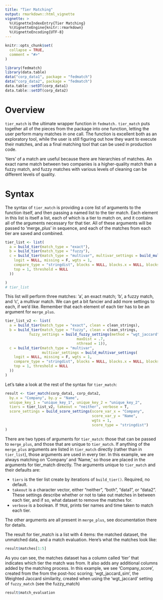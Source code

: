 ```yaml
---
title: "Tier Matching"
output: rmarkdown::html_vignette
vignette: >
  %\VignetteIndexEntry{Tier Matching}
  %\VignetteEngine{knitr::rmarkdown}
  %\VignetteEncoding{UTF-8}
---
```


```r
knitr::opts_chunk$set(
  collapse = TRUE,
  comment = "#>"
)
```

```r
library(fedmatch)
library(data.table)
data("corp_data1", package = "fedmatch")
data("corp_data2", package = "fedmatch")
data.table::setDT(corp_data1)
data.table::setDT(corp_data2)
```

# Overview

`tier_match` is the ultimate wrapper function in `fedmatch.` `tier_match` puts together all of the pieces from the package into one function, letting the user perform many matches in one call. The function is excellent both as an exploratory tool, while the user is still figuring out how they want to execute their matches, and as a final matching tool that can be used in production code. 

'tiers' of a match are useful because there are hierarchies of matches. An exact name match between two companies is a higher-quality match than a fuzzy match, and fuzzy matches with various levels of cleaning can be different levels of quality. 

# Syntax

The syntax of `tier_match` is providing a core list of arguments to the function itself, and then passing a named list to the tier match. Each element in this list is itself a list, each of which is a tier to match on, and it contains all of the arguments necessary for that tier. All of these arguments will be passed to 'merge_plus' in sequence, and each of the matches from each tier are saved and combined.

```r
tier_list <- list(
  a = build_tier(match_type = "exact"),
  b = build_tier(match_type = "fuzzy"),
  c = build_tier(match_type = "multivar", multivar_settings = build_multivar_settings(
    logit = NULL, missing = F, wgts = 1,
    compare_type = "stringdist", blocks = NULL, blocks.x = NULL, blocks.y = NULL,
    top = 1, threshold = NULL
  ))

)
# tier_list
```

This list will perform three matches: 'a', an exact match; 'b', a fuzzy match, and 'c', a multivar match. We can get a bit fancier and add more settings to each, if we'd like. Remember that each element of each tier has to be an argument for `merge_plus`.

```r
tier_list_v2 <- list(
  a = build_tier(match_type = "exact", clean = clean_strings),
  b = build_tier(match_type = "fuzzy", clean = clean_strings,
           fuzzy_settings = build_fuzzy_settings(method = "wgt_jaccard",
                                 maxDist = .7,
                                 nthread = 1)),
  c = build_tier(match_type = "multivar", 
                 multivar_settings = build_multivar_settings(
    logit = NULL, missing = F, wgts = 1,
    compare_type = "stringdist", blocks = NULL, blocks.x = NULL, blocks.y = NULL,
    top = 1, threshold = NULL
  ))
)
```

Let's take a look at the rest of the syntax for `tier_match`:

```r
result <- tier_match(corp_data1, corp_data2,
  by.x = "Company", by.y = "Name",
  unique_key_1 = "unique_key_1", unique_key_2 = "unique_key_2",
  tiers = tier_list_v2, takeout = "neither", verbose = T,
  score_settings = build_score_settings(score_var_x = "Company",
                                        score_var_y = "Name",
                                        wgts = 1,
                                        score_type = "stringdist")
)
```

There are two types of arguments for `tier_match`: those that can be passed to `merge_plus`, and those that are unique to `tier_match`. If anything of the `merge_plus` arguments are listed in `tier_match` directly (rather than in `tier_list`), those arguments are used in every tier. In this example, we are always matching on 'Company' and 'Name,' so those are placed in the arguments for tier_match directly. The arguments unique to `tier_match` and their defaults are:

- `tiers` is the tier list create by iterations of `build_tier()`. Required, no default.
- `takeout` is a character vector, either "neither", "both", "data1", or "data2". These settings describe whether or not to take out matches in between each tier, and if so, what dataset to remove the matches for.
- `verbose` is a boolean. If `TRUE`, prints tier names and time taken to match each tier.

The other arguments are all present in `merge_plus`, see documentation there for details.

The result for tier_match is a list with 4 items: the matched dataset, the unmatched data, and a match evaluation.
Here's what the matches look like:

```r
result$matches[1:5]
```

As you can see, the matches dataset has a column called 'tier' that indicates which tier the match was from. It also adds any additional columns added by the matching process. In this example, we see 'Company_score', created from the from the post-hoc scoring; 'wgt_jaccard_sim', the Weighted Jaccard similarity, created when using the 'wgt_jaccard' setting of `fuzzy_match` (see the fuzzy_match)

```r
result$match_evaluation
```
